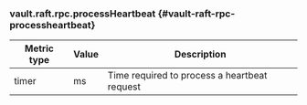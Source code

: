 ### vault.raft.rpc.processHeartbeat {#vault-raft-rpc-processheartbeat}

Metric type | Value | Description
----------- | ----- | -----------
timer       | ms    | Time required to process a heartbeat request

